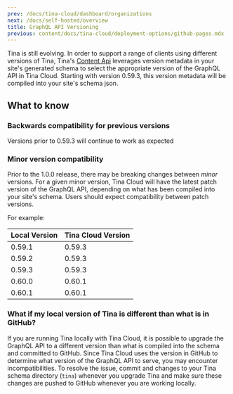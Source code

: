 ```yaml
---
prev: /docs/tina-cloud/dashboard/organizations
next: /docs/self-hosted/overview
title: GraphQL API Versioning
previous: content/docs/tina-cloud/deployment-options/github-pages.mdx
---
```


Tina is still evolving. In order to support a range of clients using different versions of Tina, Tina's [Content Api](../#content-api) leverages version metadata in your site's generated schema to select the appropriate version of the GraphQL API in Tina Cloud. Starting with version 0.59.3, this version metadata will be compiled into your site's schema json.

## What to know

### Backwards compatibility for previous versions

Versions prior to 0.59.3 will continue to work as expected

### Minor version compatibility

Prior to the 1.0.0 release, there may be breaking changes between *minor* versions. For a given minor version, Tina Cloud will have the latest patch version of the GraphQL API, depending on what has been compiled into your site's schema. Users should expect compatibility between patch versions.

For example:

| Local Version | Tina Cloud Version |
| ------------- | ------------------ |
| 0.59.1        | 0.59.3             |
| 0.59.2        | 0.59.3             |
| 0.59.3        | 0.59.3             |
| 0.60.0        | 0.60.1             |
| 0.60.1        | 0.60.1             |

### What if my local version of Tina is different than what is in GitHub?

If you are running Tina locally with Tina Cloud, it is possible to upgrade the GraphQL API to a different version than what is compiled into the schema and committed to GitHub. Since Tina Cloud uses the version in GitHub to determine what version of the GraphQL API to serve, you may encounter incompatibilities. To resolve the issue, commit and changes to your Tina schema directory (`tina`) whenever you upgrade Tina and make sure these changes are pushed to GitHub whenever you are working locally.
